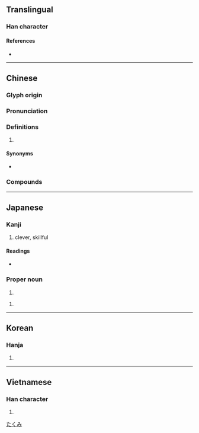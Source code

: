 {{character info/new}}
==Translingual==

===Han character===
{{Han char|rn=48|rad=工|as=02|sn=5|four=11127|canj=MMVS|ids=⿰工丂}}

====References====
* {{Han ref|kx=0325.090|dkj=08721|dj=0628.010|hdz=10412.010|uh=5DE7|ud=24039|bh=A5A9|bd=42409}}

----

==Chinese==
{{zh-forms}}

===Glyph origin===
{{Han etym}}

===Pronunciation===
{{zh-pron
|m=qiǎo
|c=haau2,kiu2
|h=
|mn=kháu/khiáu/khá
|mn_note=kháu - literary; khiáu/khá - vernacular
|w=2qiau
|mc=y
|oc=y
|ma=Zh-qiao.ogg
|cat=a
}}

===Definitions===
{{zh-hanzi}}

# {{rfdef|lang=zh}}

====Synonyms====
* {{qualifier|Mandarin}} {{zh-l|聰明}}

===Compounds===
{{zh-der|技巧|巧克力|使巧兒|巧發奇中|大巧若拙|巧辯|嘴尖舌巧|巧言善色|剛巧|恰巧|丟巧針|可巧|巧不可階|取巧|慧心巧手|巧手|嬝娜纖巧|巧佞|慧心巧思|不巧|乖巧|巧丸|巧說|心靈手巧|巧拙|巧工|巧言如簧|巧固球|巧夕|巧事|來得巧|巧計|乞巧|弄巧成拙|弄巧反拙|巧笑|因難見巧|巧遇|巧諛|巧語花言|巧話|巧詐|巧言舌辯|巧言令色|巧言|巧藝|巧若生成|巧舌|巧笑倩兮|巧立名目|巧當兒|巧果|巧曆|巧故|巧思|巧婦|巧奪天工|巧嘴|巧同造化|巧合|巧取豪奪|巧取|巧勁兒|巧偷豪奪|巧作|巧了|巧主兒|工巧|小巧|奇巧|小巧玲瓏|巧妙|巧言利口|天緣湊巧|偏巧|巧匠|奸巧|奇技淫巧|天緣巧合|巧宦|偷巧|因緣巧合|嘗巧|善巧便佞|巧言如流|堅巧|七巧板|佻巧|投機取巧|百巧千窮|甘言巧辭|正巧|新巧|碰巧|熟能生巧|窮妙極巧|機巧|窮工極巧|湊巧|百巧成窮|祈巧|深文巧劾|深文巧詆|機緣巧合|智巧|淫巧|機緣湊巧|舞文巧法|細巧|齊巧|纖巧|辭巧理拙|鬥巧|輕巧|花貓巧嘴|繆巧|綿密小巧|靈巧|鬥巧爭奇|趕巧|舞文巧詆|精巧|討巧|豪奪巧取|花言巧語|能工巧匠}}

----

==Japanese==

===Kanji===
{{ja-kanji|grade=c|rs=工02}}

# clever, skillful

====Readings====
* {{ja-readings|goon=[[きょう]] (kyō)|kanon=[[こう]] (kō) > [[かう]] (kau)|kun=[[うまい]] (umai), [[たくみ]] (takumi), [[さとい]] (satoi)}}

===Proper noun===
{{ja-pos|proper|たくみ}}

# {{given name|male|lang=ja}}

{{ja-pos|proper|こう|hhira=かう}}

# {{given name|male|lang=ja}}

[[Category:Japanese male given names|たくみ]]

----

==Korean==

===Hanja===
{{ko-hanja|hangeul=교|rv=gyo|mr=kyo}}

# {{defn|lang=ko|sort=工02}}

----

==Vietnamese==

===Han character===
{{vi-hantu|[[xảo]], [[nghiệp]]|rs=工02}}

# {{defn|lang=vi|sort=工02}}